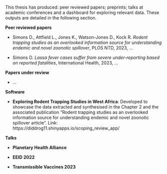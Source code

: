 This thesis has produced: peer reviewed papers; preprints; talks at academic conferences and a dashboard for exploring relevant data. These outputs are detailed in the following section.

**Peer reviewed papers**

* Simons D., Attfield L., Jones K., Watson-Jones D., Kock R. *Rodent trapping studies as an overlooked information source for understanding endemic and novel zoonotic spillover*, PLOS NTD, 2023, ...

* Simons D. *Lassa fever cases suffer from severe under-reporting based on reported fatalities*, International Health, 2023, ...

**Papers under review**

* ...

**Software**

* **Exploring Rodent Trapping Studies in West Africa**: Developed to showcase the data extracted and synthesised in the Chapter 2 and the associated publication "Rodent trapping studies as an overlooked information source for understanding endemic and novel zoonotic spillover article". Link: https://diddrog11.shinyapps.io/scoping_review_app/

**Talks**

* **Planetary Health Alliance**

* **EEID 2022**

* **Transmissible Vaccines 2023**